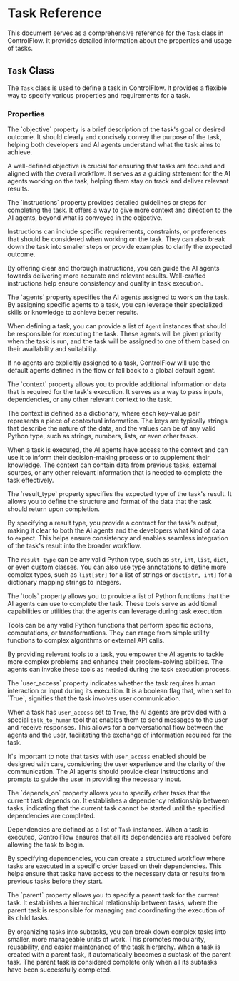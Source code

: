 # Task Reference

This document serves as a comprehensive reference for the `Task` class in ControlFlow. It provides detailed information about the properties and usage of tasks.

## `Task` Class

The `Task` class is used to define a task in ControlFlow. It provides a flexible way to specify various properties and requirements for a task.

### Properties

<ParamField path="objective" type="str" required>
The `objective` property is a brief description of the task's goal or desired outcome. It should clearly and concisely convey the purpose of the task, helping both developers and AI agents understand what the task aims to achieve.

A well-defined objective is crucial for ensuring that tasks are focused and aligned with the overall workflow. It serves as a guiding statement for the AI agents working on the task, helping them stay on track and deliver relevant results.
</ParamField>

<ParamField path="instructions" type="str">
The `instructions` property provides detailed guidelines or steps for completing the task. It offers a way to give more context and direction to the AI agents, beyond what is conveyed in the objective.

Instructions can include specific requirements, constraints, or preferences that should be considered when working on the task. They can also break down the task into smaller steps or provide examples to clarify the expected outcome.

By offering clear and thorough instructions, you can guide the AI agents towards delivering more accurate and relevant results. Well-crafted instructions help ensure consistency and quality in task execution.
</ParamField>

<ParamField path="agents" type="list[Agent]">
The `agents` property specifies the AI agents assigned to work on the task. By assigning specific agents to a task, you can leverage their specialized skills or knowledge to achieve better results.

When defining a task, you can provide a list of `Agent` instances that should be responsible for executing the task. These agents will be given priority when the task is run, and the task will be assigned to one of them based on their availability and suitability.

If no agents are explicitly assigned to a task, ControlFlow will use the default agents defined in the flow or fall back to a global default agent.
</ParamField>

<ParamField path="context" type="dict">
The `context` property allows you to provide additional information or data that is required for the task's execution. It serves as a way to pass inputs, dependencies, or any other relevant context to the task.

The context is defined as a dictionary, where each key-value pair represents a piece of contextual information. The keys are typically strings that describe the nature of the data, and the values can be of any valid Python type, such as strings, numbers, lists, or even other tasks.

When a task is executed, the AI agents have access to the context and can use it to inform their decision-making process or to supplement their knowledge. The context can contain data from previous tasks, external sources, or any other relevant information that is needed to complete the task effectively.
</ParamField>

<ParamField path="result_type" type="type">
The `result_type` property specifies the expected type of the task's result. It allows you to define the structure and format of the data that the task should return upon completion.

By specifying a result type, you provide a contract for the task's output, making it clear to both the AI agents and the developers what kind of data to expect. This helps ensure consistency and enables seamless integration of the task's result into the broader workflow.

The `result_type` can be any valid Python type, such as `str`, `int`, `list`, `dict`, or even custom classes. You can also use type annotations to define more complex types, such as `list[str]` for a list of strings or `dict[str, int]` for a dictionary mapping strings to integers.
</ParamField>

<ParamField path="tools" type="list[Callable]">
The `tools` property allows you to provide a list of Python functions that the AI agents can use to complete the task. These tools serve as additional capabilities or utilities that the agents can leverage during task execution.

Tools can be any valid Python functions that perform specific actions, computations, or transformations. They can range from simple utility functions to complex algorithms or external API calls.

By providing relevant tools to a task, you empower the AI agents to tackle more complex problems and enhance their problem-solving abilities. The agents can invoke these tools as needed during the task execution process.
</ParamField>

<ParamField path="user_access" type="bool">
The `user_access` property indicates whether the task requires human interaction or input during its execution. It is a boolean flag that, when set to `True`, signifies that the task involves user communication.

When a task has `user_access` set to `True`, the AI agents are provided with a special `talk_to_human` tool that enables them to send messages to the user and receive responses. This allows for a conversational flow between the agents and the user, facilitating the exchange of information required for the task.

It's important to note that tasks with `user_access` enabled should be designed with care, considering the user experience and the clarity of the communication. The AI agents should provide clear instructions and prompts to guide the user in providing the necessary input.
</ParamField>

<ParamField path="depends_on" type="list[Task]">
The `depends_on` property allows you to specify other tasks that the current task depends on. It establishes a dependency relationship between tasks, indicating that the current task cannot be started until the specified dependencies are completed.

Dependencies are defined as a list of `Task` instances. When a task is executed, ControlFlow ensures that all its dependencies are resolved before allowing the task to begin.

By specifying dependencies, you can create a structured workflow where tasks are executed in a specific order based on their dependencies. This helps ensure that tasks have access to the necessary data or results from previous tasks before they start.
</ParamField>

<ParamField path="parent" type="Optional[Task]">
The `parent` property allows you to specify a parent task for the current task. It establishes a hierarchical relationship between tasks, where the parent task is responsible for managing and coordinating the execution of its child tasks.

By organizing tasks into subtasks, you can break down complex tasks into smaller, more manageable units of work. This promotes modularity, reusability, and easier maintenance of the task hierarchy. When a task is created with a parent task, it automatically becomes a subtask of the parent task. The parent task is considered complete only when all its subtasks have been successfully completed.
</ParamField>